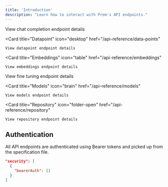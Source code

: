```yaml
---
title: 'Introduction'
description: "Learn how to interact with Prem's API endpoints."
---
```


<CardGroup cols={3}>
  <Card
    title="Chat Completions"
    icon="message"
    href="/api-reference/chat-completions"
  >
    View chat completion endpoint details
  </Card>

  <Card
    title="Datapoint"
    icon="desktop"
    href="/api-reference/data-points"
  >
    View datapoint endpoint details
  </Card>

  <Card
    title="Embeddings"
    icon="table"
    href="/api-reference/embeddings"
  >
    View embeddings endpoint details
  </Card>
</CardGroup>

<CardGroup cols={3}>
  <Card
    title="Fine Tuning"
    icon="dumbbell"
    href="/api-reference/finetuning"
  >
    View fine tuning endpoint details
  </Card>

  <Card
    title="Models"
    icon="brain"
    href="/api-reference/models"
  >
    View models endpoint details
  </Card>

  <Card
    title="Repository"
    icon="folder-open"
    href="/api-reference/repository"
  >
    View repository endpoint details
  </Card>
</CardGroup>


## Authentication

All API endpoints are authenticated using Bearer tokens and picked up from the specification file.

```json
"security": [
  {
    "bearerAuth": []
  }
]
```
